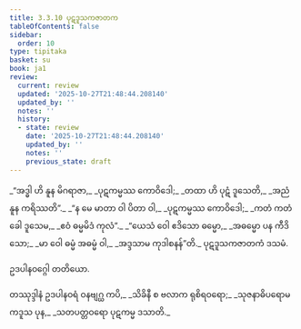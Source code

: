 ```yaml
---
title: 3.3.10 ပုဋဒူသကဇာတက
tableOfContents: false
sidebar:
  order: 10
type: tipitaka
basket: su
book: ja1
review:
  current: review
  updated: '2025-10-27T21:48:44.208140'
  updated_by: ''
  notes: ''
  history:
  - state: review
    date: '2025-10-27T21:48:44.208140'
    updated_by: ''
    notes: ''
    previous_state: draft
---
```



<ReviewStatus review={frontmatter.review} showDetails={true} />

<HypothesisAnnotation frontmatter={frontmatter} />

<DynamicBreadcrumb />

<Division number="88" book="ja1" e="ch" v="22" p="83">

<Paragraph number="790" type="verses" book="ja1">
_“အဒ္ဓါ ဟိ နူန မိဂရာဇာ,_  
_ပုဋကမ္မဿ ကောဝိဒေါ;_  
_တထာ ဟိ ပုဋံ ဒူသေတိ,_  
_အညံ နူန ကရိဿတိ”._  

</Paragraph>

</Division>
<Division number="89" book="ja1" e="ch" v="22" p="83">

<Paragraph number="791" type="verses" book="ja1">
_“န မေ မာတာ ဝါ ပိတာ ဝါ,_  
_ပုဋကမ္မဿ ကောဝိဒေါ;_  
_ကတံ ကတံ ခေါ ဒူသေမ,_  
_ဧဝံ ဓမ္မမိဒံ ကုလံ”._  

</Paragraph>

</Division>
<Division number="90" book="ja1" e="ch" v="22" p="83">

<Paragraph number="792" type="verses" book="ja1">
_“ယေသံ ဝေါ ဧဒိသော ဓမ္မော,_  
_အဓမ္မော ပန ကီဒိသော;_  
_မာ ဝေါ ဓမ္မံ အဓမ္မံ ဝါ,_  
_အဒ္ဒသာမ ကုဒါစနန်”တိ._  


</Paragraph>
</Division>

<Paragraph number="793" type="center" book="ja1">
ပုဋဒူသကဇာတကံ ဒသမံ.

  
ဥဒပါနဝဂ္ဂေါ တတိယော.



</Paragraph>

<Paragraph number="794" type="center" book="ja1">
တဿုဒ္ဒါနံ


</Paragraph>

<Paragraph number="795" type="verses" book="ja1">
ဥဒပါနဝရံ ဝနဗျဂ္ဃ ကပိ,_  
_သိခိနီ စ ဗလာက ရုစိရဝရော;_  
_သုဇနာဓိပရောမကဒူသ ပုန,_  
_သတပတ္တဝရော ပုဋကမ္မ ဒသာတိ._
</Paragraph>